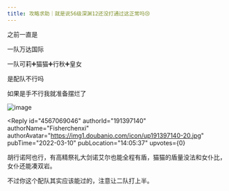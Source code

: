 ```yaml
---
title: 攻略求助｜就是说56级深渊12还没打通过这正常吗😢
---
```



<Forum groupName="原神" groupUrl="https://www.douban.com/group/genshin/" archivedAt="2025-05-16T16:43:01.940Z">
  <Post
    id="261980051"
    title="攻略求助｜就是说56级深渊12还没打通过这正常吗😢"
    url="https://www.douban.com/group/topic/261980051/?_spm_id=MTkzNzg1MDQ2"
    pubTime="2022-03-10"
    highlightUserId="191397140"
  >
之前一直是

一队万达国际

一队可莉➕猫猫➕行秋➕皇女

是配队不行吗

如果是手不行我就准备摆烂了

![image](https://img3.doubanio.com/view/group_topic/l/public/p534072013.webp)

<Reply
  id="4567069046"
  authorId="191397140"
  authorName="Fisherchenxi"
  authorAvatar="https://img1.doubanio.com/icon/up191397140-20.jpg"
  pubTime="2022-03-10"
  pubLocation="14:05:37"
  upvotes={0}
>
胡行诺阿也行，有高精祭礼大剑诺艾尔也能全程有盾，猫猫的盾量没法和女仆比，女仆还能凑双岩。

不过你这个配队其实应该能过的，注意让二队打上半。
</Reply>
  </Post>
</Forum>
